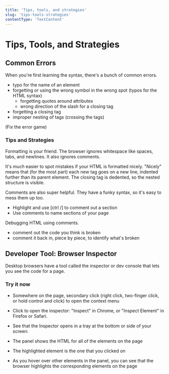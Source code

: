 ```yaml
---
title: 'Tips, tools, and strategies'
slug: 'tips-tools-strategies'
contentType: 'TextContent'
---
```


# Tips, Tools, and Strategies

## Common Errors

When you're first learning the syntax, there's a bunch of common errors.

- typo for the name of an element
- forgetting or using the wrong symbol in the wrong spot (typos for the HTML syntax)
  - forgetting quotes around attributes
  - wrong direction of the slash for a closing tag
- forgetting a closing tag
- improper nesting of tags (crossing the tags)

(Fix the error game)

### Tips and Strategies

Formatting is your friend. The browser ignores whitespace like spaces, tabs, and newlines. It also
ignores comments.

It's _much_ easier to spot mistakes if your HTML is formatted nicely. "Nicely" means that (for the
most part) each new tag goes on a new line, indented further than its parent element. The closing
tag is dedented, so the nested structure is visible.

Comments are also super helpful. They have a funky syntax, so it's easy to mess them up too.

- Highlight and use [ctrl /] to comment out a section
- Use comments to name sections of your page

Debugging HTML using comments.

- comment out the code you think is broken
- comment it back in, piece by piece, to identify what's broken

## Developer Tool: Browser Inspector

Desktop browsers have a tool called the inspector or dev console that lets you see the code for a
page.

### Try it now

- Somewhere on the page, secondary click (right click, two-finger click, or hold control and click)
  to open the context menu
- Click to open the inspector: "Inspect" in Chrome, or "Inspect Element" in Firefox or Safari.
- See that the Inspector opens in a tray at the bottom or side of your screen:

- The panel shows the HTML for all of the elements on the page
- The highlighted element is the one that you clicked on
- As you hover over other elements in the panel, you can see that the browser highlights the
  corresponding elements on the page
